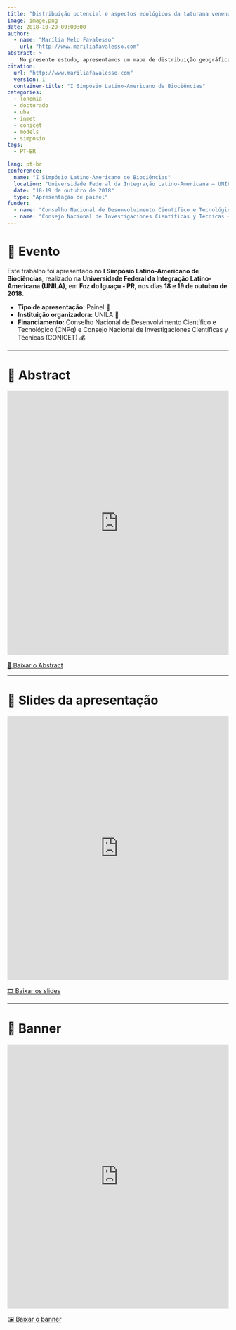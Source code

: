 ```yaml
---
title: "Distribuição potencial e aspectos ecológicos da taturana venenosa Lonomia obliqua Walker 1855 no Brasil"
image: image.png
date: 2018-10-29 09:00:00
author:
  - name: "Marília Melo Favalesso"
    url: "http://www.mariliafavalesso.com"
abstract: >
    No presente estudo, apresentamos um mapa de distribuição geográfica potencial de L. obliqua no Brasil, baseado na combinação de diferentes algoritmos SDM (Species Distribution Modeling). 
citation: 
  url: "http://www.mariliafavalesso.com"
  version: 1
  container-title: "I Simpósio Latino-Americano de Biociências"
categories:
  - lonomia
  - doctorado
  - uba
  - inmet
  - conicet
  - models
  - simposio
tags: 
  - PT-BR

lang: pt-br
conference:
  name: "I Simpósio Latino-Americano de Biociências"
  location: "Universidade Federal da Integração Latino-Americana – UNILA, Foz do Iguaçu - PR, Brasil"
  date: "18-19 de outubro de 2018"
  type: "Apresentação de painel"
funder:
  - name: "Conselho Nacional de Desenvolvimento Científico e Tecnológico – CNPq"
  - name: "Consejo Nacional de Investigaciones Científicas y Técnicas – CONICET"
---
```


# 📢 Evento

Este trabalho foi apresentado no **I Simpósio Latino-Americano de Biociências**, realizado na **Universidade Federal da Integração Latino-Americana (UNILA)**, em **Foz do Iguaçu - PR**, nos dias **18 e 19 de outubro de 2018**.

-   **Tipo de apresentação:** Painel 🎤\
-   **Instituição organizadora:** UNILA 🏫\
-   **Financiamento:** Conselho Nacional de Desenvolvimento Científico e Tecnológico (CNPq) e Consejo Nacional de Investigaciones Científicas y Técnicas (CONICET) 💰

------------------------------------------------------------------------

# 📑 Abstract

::: pdf-container
<iframe src="https://docs.google.com/gview?embedded=true&amp;url=https://raw.githubusercontent.com/mmfava/apresentacoes-eventos-cientificos-doc/main/2018%20Simp%C3%B3sio%20de%20Bioci%C3%AAncias%20I%20-%20UNILA/resumen.pdf" width="100%" height="600px" style="border: none;">

</iframe>

<a href="https://docs.google.com/gview?embedded=true&url=https://raw.githubusercontent.com/mmfava/apresentacoes-eventos-cientificos-doc/main/2018%20Simp%C3%B3sio%20de%20Bioci%C3%AAncias%20I%20-%20UNILA/resumen.pdf" 
      class="btn btn-primary" target="_blank"> 📄 Baixar o Abstract </a>
:::

------------------------------------------------------------------------

# 🎤 Slides da apresentação

::: pdf-container
<iframe src="https://docs.google.com/gview?embedded=true&amp;url=https://raw.githubusercontent.com/mmfava/apresentacoes-eventos-cientificos-doc/main/2018%20Simp%C3%B3sio%20de%20Bioci%C3%AAncias%20I%20-%20UNILA/apresenta%C3%A7%C3%A3o.pdf" width="100%" height="600px" style="border: none;">

</iframe>

<a href="https://docs.google.com/gview?embedded=true&url=https://raw.githubusercontent.com/mmfava/apresentacoes-eventos-cientificos-doc/main/2018%20Simp%C3%B3sio%20de%20Bioci%C3%AAncias%20I%20-%20UNILA/apresenta%C3%A7%C3%A3o.pdf" 
      class="btn btn-success" target="_blank"> 🎞️ Baixar os slides </a>
:::

------------------------------------------------------------------------

# 🎨 Banner

::: pdf-container
<iframe src="https://docs.google.com/gview?embedded=true&amp;url=https://raw.githubusercontent.com/mmfava/apresentacoes-eventos-cientificos-doc/main/2018%20Simp%C3%B3sio%20de%20Bioci%C3%AAncias%20I%20-%20UNILA/banner.pdf" width="100%" height="600px" style="border: none;">

</iframe>

<a href="https://docs.google.com/gview?embedded=true&url=https://raw.githubusercontent.com/mmfava/apresentacoes-eventos-cientificos-doc/main/2018%20Simp%C3%B3sio%20de%20Bioci%C3%AAncias%20I%20-%20UNILA/banner.pdf" 
      class="btn btn-info" target="_blank"> 🖼️ Baixar o banner </a>
:::